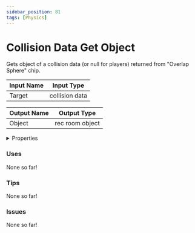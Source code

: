 ```yaml
---
sidebar_position: 81
tags: [Physics]
---
```


# Collision Data Get Object

Gets object of a collision data (or null for players) returned from "Overlap Sphere" chip.




<EsbSvg />

| Input Name | Input Type |
|-----------|-----------|
| Target | collision data |

| Output Name | Output Type |
|-----------|-----------|
| Object | rec room object |


<details>
  <summary>Properties</summary>
  <div>
    <div>
    <table>
      <thead>
        <tr>
          <th>Is beta required?</th>
          <th>❌</th>
        </tr>
        <tr>
          <th>Is this chip a trolling risk?</th>
          <th>❌</th>
        </tr>
        <tr>
          <th>Chip UUID</th>
          <th>8c8931da-1a8e-4164-a3a5-0f68db8cafb5</th>
        </tr>
      </thead>
    </table>
    </div>
  </div>
</details>

### Uses

None so far!

### Tips

None so far!

### Issues

None so far!